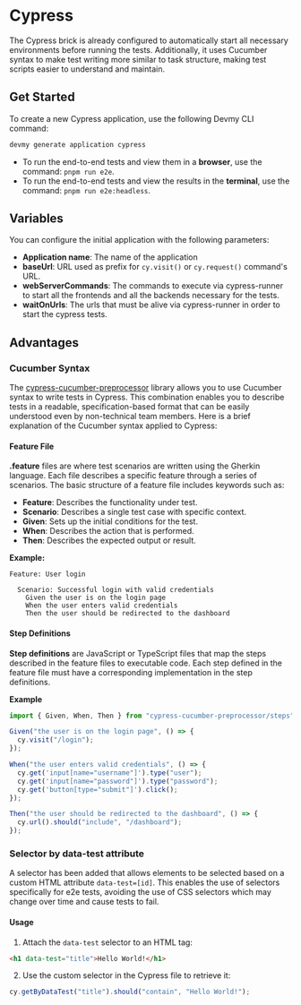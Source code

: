 # Cypress

The Cypress brick is already configured to automatically start all necessary environments before running the tests.
Additionally, it uses Cucumber syntax to make test writing more similar to task structure, making test scripts easier to understand and maintain.

## Get Started

To create a new Cypress application, use the following Devmy CLI command:

```bash copy
devmy generate application cypress
```

- To run the end-to-end tests and view them in a **browser**, use the command: `pnpm run e2e`.
- To run the end-to-end tests and view the results in the **terminal**, use the command: `pnpm run e2e:headless`.

## Variables

You can configure the initial application with the following parameters:

- **Application name**: The name of the application
- **baseUrl**: URL used as prefix for `cy.visit()` or `cy.request()` command's URL.
- **webServerCommands**: The commands to execute via cypress-runner to start all the frontends and all the backends necessary for the tests.
- **waitOnUrls**: The urls that must be alive via cypress-runner in order to start the cypress tests.

## Advantages

### Cucumber Syntax

The [cypress-cucumber-preprocessor](https://github.com/badeball/cypress-cucumber-preprocessor) library allows you to use Cucumber syntax to write tests in Cypress.
This combination enables you to describe tests in a readable, specification-based format that can be easily understood even by non-technical team members. Here is a brief explanation of the Cucumber syntax applied to Cypress:

#### Feature File

**.feature** files are where test scenarios are written using the Gherkin language. Each file describes a specific feature through a series of scenarios. The basic structure of a feature file includes keywords such as:

- **Feature**: Describes the functionality under test.
- **Scenario**: Describes a single test case with specific context.
- **Given**: Sets up the initial conditions for the test.
- **When**: Describes the action that is performed.
- **Then**: Describes the expected output or result.

**Example:**

```gherkin copy
Feature: User login

  Scenario: Successful login with valid credentials
    Given the user is on the login page
    When the user enters valid credentials
    Then the user should be redirected to the dashboard
```

#### Step Definitions

**Step definitions** are JavaScript or TypeScript files that map the steps described in the feature files to executable code.
Each step defined in the feature file must have a corresponding implementation in the step definitions.

**Example**

```javascript copy
import { Given, When, Then } from "cypress-cucumber-preprocessor/steps";

Given("the user is on the login page", () => {
  cy.visit("/login");
});

When("the user enters valid credentials", () => {
  cy.get('input[name="username"]').type("user");
  cy.get('input[name="password"]').type("password");
  cy.get('button[type="submit"]').click();
});

Then("the user should be redirected to the dashboard", () => {
  cy.url().should("include", "/dashboard");
});
```

### Selector by data-test attribute

A selector has been added that allows elements to be selected based on a custom HTML attribute `data-test=[id]`. This enables the use of selectors specifically for e2e tests, avoiding the use of CSS selectors which may change over time and cause tests to fail.

#### Usage

1. Attach the `data-test` selector to an HTML tag:

```html
<h1 data-test="title">Hello World!</h1>
```

2. Use the custom selector in the Cypress file to retrieve it:

```typescript
cy.getByDataTest("title").should("contain", "Hello World!");
```
